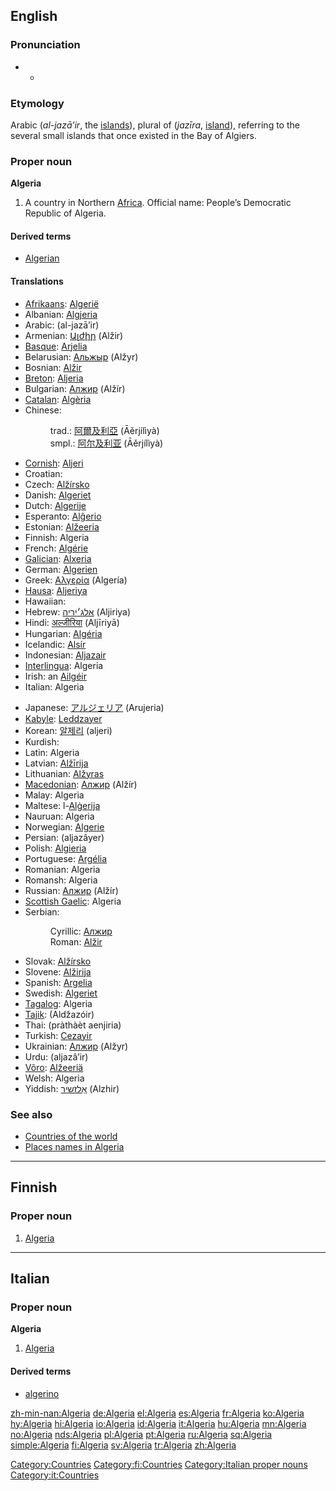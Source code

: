 ==English==
{{wikipedia}}

===Pronunciation===
* {{a|RP}}
** {{IPA|/ælˈdʒɪəriə/}}

===Etymology===
Arabic {{Arab|[[الجزائر]]}} (''al-jazā’ir'', the [[islands]]), plural of {{Arab|[[جزيرة]]}} (''jazīra'', [[island]]), referring to the several small islands that once existed in the Bay of Algiers.

===Proper noun===
'''Algeria'''
{{en-proper noun}}

# A country in Northern [[Africa]]. Official name: People’s Democratic Republic of Algeria.

====Derived terms====
* [[Algerian]]

====Translations====
{{trans-top|country}}
* [[Afrikaans]]: [[Algerië]]
* Albanian: [[Algjeria]]
* Arabic: {{Arab|[[الجزائر|الْجَزَائِر]]}} (al-jazā’ir) {{p}}
* Armenian: [[Ալժիր]] (Alžir)
* [[Basque]]: [[Arjelia]]
* Belarusian: [[Альжыр]] (Alžyr)
* Bosnian: [[Alžir]] {{m}}
* [[Breton]]: [[Aljeria]]
* Bulgarian: [[Алжир]] (Alžír) {{m}}
* [[Catalan]]: [[Algèria]] {{f}}
* Chinese:
*: trad.: [[阿爾及利亞]] (Āěrjílìyà)
*: smpl.: [[阿尔及利亚]] (Āěrjílìyà)
* [[Cornish]]: [[Aljeri]]
* Croatian: {{t|hr|Alžir|alt=Àlžīr|m}}
* Czech: [[Alžírsko]] {{n}}
* Danish: [[Algeriet]]
* Dutch: [[Algerije]]
* Esperanto: [[Alĝerio]]
* Estonian: [[Alžeeria]]
* Finnish: Algeria
* French: [[Algérie]] {{f}}
* [[Galician]]: [[Alxeria]] {{f}}
* German: [[Algerien]] {{n}}
* Greek: [[Αλγερία]] (Algería) {{f}}
* [[Hausa]]: [[Aljeriya]]
* Hawaiian: {{unicode|[['Alekelia|ʻAlekelia]]}}
* Hebrew: [[אלג׳יריה]] (Aljiriya) {{f}}
* Hindi: [[अल्जीरिया]] (Aljīriyā)
* Hungarian: [[Algéria]]
* Icelandic: [[Alsír]]
* Indonesian: [[Aljazair]]
* [[Interlingua]]: Algeria
* Irish: an [[Ailgéir]]
* Italian: Algeria {{f}}
{{trans-mid}}
* Japanese: [[アルジェリア]] (Arujeria)
* [[Kabyle]]: [[Leddzayer]]
* Korean: [[알제리]] (aljeri)
* Kurdish: {{KUchar|[[جه‌زایر]]}}
* Latin: Algeria
* Latvian: [[Alžīrija]]
* Lithuanian: [[Alžyras]]
* [[Macedonian]]: [[Алжир]] (Alžír)
* Malay: Algeria
* Maltese: l-[[Alġerija]]
* Nauruan: Algeria
* Norwegian: [[Algerie]]
* Persian: {{fa-Arab|[[الجزایر]]}} (aljazâyer)
* Polish: [[Algieria]] {{f}}
* Portuguese: [[Argélia]] {{f}}
* Romanian: Algeria {{f}}
* Romansh: Algeria
* Russian: [[Алжир]] (Alžír) {{m}}
* [[Scottish Gaelic]]: Algeria
* Serbian:
*: Cyrillic: [[Алжир]] {{m}}
*: Roman: [[Alžir]] {{m}}
* Slovak: [[Alžírsko]]
* Slovene: [[Alžirija]] {{f}}
* Spanish: [[Argelia]] {{f}}
* Swedish: [[Algeriet]]
* [[Tagalog]]: Algeria
* [[Tajik]]: {{Cyrl|[[Алҷазоир]]}} (Aldžazóir)
* Thai: {{Thai|[[ประเทศแอลจีเรีย]]}} (pràthàèt aenjiria)
* Turkish: [[Cezayir]]
* Ukrainian: [[Алжир]] (Alžyr) {{m}}
* Urdu: {{ur-Arab|[[الجزائر]]}} (aljazâ’ir)
* [[Võro]]: [[Alžeeriä]]
* Welsh: Algeria
* Yiddish: [[אַלזשיר]] (Alzhir)
{{trans-bottom}}

===See also===
* [[Appendix:Countries of the world|Countries of the world]]
* [[Appendix:Place names in Algeria|Places names in Algeria]]

[[Category:Countries]]

----

==Finnish==
{{wikipedia|lang=fi}}

===Proper noun===
{{fi-noun|proper=true|Algeri|type=kulkija}}

# [[#English|Algeria]]

[[Category:fi:Countries]]

----

==Italian==
{{wikipedia|lang=it}}

===Proper noun===
'''Algeria''' {{f}}

# [[#English|Algeria]]

====Derived terms====
* [[algerino]]

[[Category:Italian proper nouns]]
[[Category:it:Countries]]

[[zh-min-nan:Algeria]]
[[de:Algeria]]
[[el:Algeria]]
[[es:Algeria]]
[[fr:Algeria]]
[[ko:Algeria]]
[[hy:Algeria]]
[[hi:Algeria]]
[[io:Algeria]]
[[id:Algeria]]
[[it:Algeria]]
[[hu:Algeria]]
[[mn:Algeria]]
[[no:Algeria]]
[[nds:Algeria]]
[[pl:Algeria]]
[[pt:Algeria]]
[[ru:Algeria]]
[[sq:Algeria]]
[[simple:Algeria]]
[[fi:Algeria]]
[[sv:Algeria]]
[[tr:Algeria]]
[[zh:Algeria]]